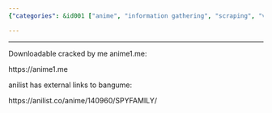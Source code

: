 ```yaml
---
{"categories": &id001 ["anime", "information gathering", "scraping", "video sources"], "category": "Anime", "date": "2022-05-29 07:32:37", "description": "The article highlights a website, anime1.me, that allows users to watch anime online. It specifically mentions a popular series, SPYxFAMILY, and provides a link for easy access. Additionally, the article notes that this anime is also listed on anilist with external links to bangume.", "tags": *id001, "title": "Watch Anime Online"}

---
```


------

Downloadable cracked by me anime1.me:

https://anime1.me

anilist has external links to bangume:

https://anilist.co/anime/140960/SPYFAMILY/

